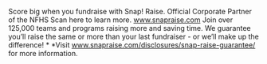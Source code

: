Score big when you fundraise with Snap! Raise. Official Corporate Partner of the NFHS Scan here to learn more. www.snapraise.com Join over 125,000 teams and programs raising more and saving time. We guarantee you’ll raise the same or more than your last fundraiser - or we’ll make up the difference! * *Visit www.snapraise.com/disclosures/snap-raise-guarantee/ for more information.